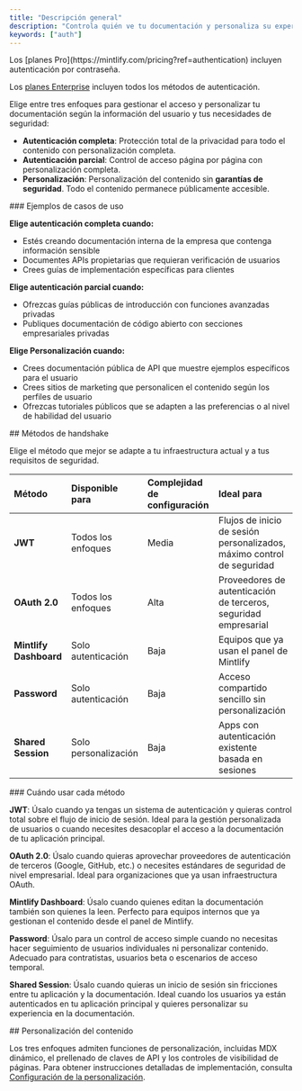 ```yaml
---
title: "Descripción general"
description: "Controla quién ve tu documentación y personaliza su experiencia"
keywords: ["auth"]
---
```


<Info>
  Los [planes Pro](https://mintlify.com/pricing?ref=authentication) incluyen autenticación por contraseña.

  Los [planes Enterprise](https://mintlify.com/pricing?ref=authentication) incluyen todos los métodos de autenticación.
</Info>

Elige entre tres enfoques para gestionar el acceso y personalizar tu documentación según la información del usuario y tus necesidades de seguridad:

* **Autenticación completa**: Protección total de la privacidad para todo el contenido con personalización completa.
* **Autenticación parcial**: Control de acceso página por página con personalización completa.
* **Personalización**: Personalización del contenido sin **garantías de seguridad**. Todo el contenido permanece públicamente accesible.

<div id="use-case-examples">
  ### Ejemplos de casos de uso
</div>

**Elige autenticación completa cuando:**

* Estés creando documentación interna de la empresa que contenga información sensible
* Documentes APIs propietarias que requieran verificación de usuarios
* Crees guías de implementación específicas para clientes

**Elige autenticación parcial cuando:**

* Ofrezcas guías públicas de introducción con funciones avanzadas privadas
* Publiques documentación de código abierto con secciones empresariales privadas

**Elige Personalización cuando:**

* Crees documentación pública de API que muestre ejemplos específicos para el usuario
* Crees sitios de marketing que personalicen el contenido según los perfiles de usuario
* Ofrezcas tutoriales públicos que se adapten a las preferencias o al nivel de habilidad del usuario

<div id="handshake-methods">
  ## Métodos de handshake
</div>

Elige el método que mejor se adapte a tu infraestructura actual y a tus requisitos de seguridad.

| Método | Disponible para | Complejidad de configuración | Ideal para |
|:-------|:----------------|:-----------------------------|:-----------|
| **JWT** | Todos los enfoques | Media | Flujos de inicio de sesión personalizados, máximo control de seguridad |
| **OAuth 2.0** | Todos los enfoques | Alta | Proveedores de autenticación de terceros, seguridad empresarial |
| **Mintlify Dashboard** | Solo autenticación | Baja | Equipos que ya usan el panel de Mintlify |
| **Password** | Solo autenticación | Baja | Acceso compartido sencillo sin personalización |
| **Shared Session** | Solo personalización | Baja | Apps con autenticación existente basada en sesiones |

<div id="when-to-use-each-method">
  ### Cuándo usar cada método
</div>

**JWT**: Úsalo cuando ya tengas un sistema de autenticación y quieras control total sobre el flujo de inicio de sesión. Ideal para la gestión personalizada de usuarios o cuando necesites desacoplar el acceso a la documentación de tu aplicación principal.

**OAuth 2.0**: Úsalo cuando quieras aprovechar proveedores de autenticación de terceros (Google, GitHub, etc.) o necesites estándares de seguridad de nivel empresarial. Ideal para organizaciones que ya usan infraestructura OAuth.

**Mintlify Dashboard**: Úsalo cuando quienes editan la documentación también son quienes la leen. Perfecto para equipos internos que ya gestionan el contenido desde el panel de Mintlify.

**Password**: Úsalo para un control de acceso simple cuando no necesitas hacer seguimiento de usuarios individuales ni personalizar contenido. Adecuado para contratistas, usuarios beta o escenarios de acceso temporal.

**Shared Session**: Úsalo cuando quieras un inicio de sesión sin fricciones entre tu aplicación y la documentación. Ideal cuando los usuarios ya están autenticados en tu aplicación principal y quieres personalizar su experiencia en la documentación.

<div id="content-customization">
  ## Personalización del contenido
</div>

Los tres enfoques admiten funciones de personalización, incluidas MDX dinámico, el prellenado de claves de API y los controles de visibilidad de páginas. Para obtener instrucciones detalladas de implementación, consulta [Configuración de la personalización](/es/deploy/personalization-setup).